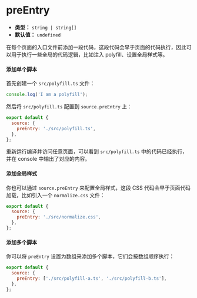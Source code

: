 # preEntry

- **类型：** `string | string[]`
- **默认值：** `undefined`

在每个页面的入口文件前添加一段代码，这段代码会早于页面的代码执行，因此可以用于执行一些全局的代码逻辑，比如注入 polyfill、设置全局样式等。

#### 添加单个脚本

首先创建一个 `src/polyfill.ts` 文件：

```js
console.log('I am a polyfill');
```

然后将 `src/polyfill.ts` 配置到 `source.preEntry` 上：

```js
export default {
  source: {
    preEntry: './src/polyfill.ts',
  },
};
```

重新运行编译并访问任意页面，可以看到 `src/polyfill.ts` 中的代码已经执行，并在 console 中输出了对应的内容。

#### 添加全局样式

你也可以通过 `source.preEntry` 来配置全局样式，这段 CSS 代码会早于页面代码加载，比如引入一个 `normalize.css` 文件：

```js
export default {
  source: {
    preEntry: './src/normalize.css',
  },
};
```

#### 添加多个脚本

你可以将 `preEntry` 设置为数组来添加多个脚本，它们会按数组顺序执行：

```js
export default {
  source: {
    preEntry: ['./src/polyfill-a.ts', './src/polyfill-b.ts'],
  },
};
```
